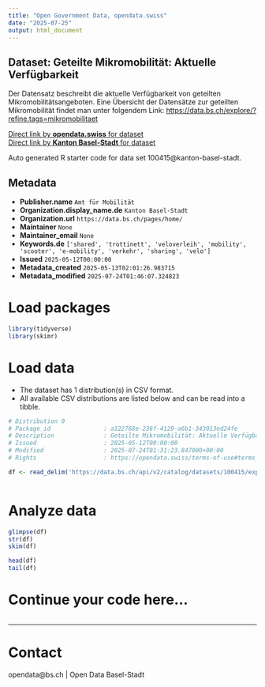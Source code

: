 ```yaml
---
title: "Open Government Data, opendata.swiss"
date: "2025-07-25"
output: html_document
---
```


## Dataset: Geteilte Mikromobilität: Aktuelle Verfügbarkeit

Der Datensatz beschreibt die aktuelle Verfügbarkeit von geteilten Mikromobilitätsangeboten.
Eine Übersicht der Datensätze zur geteilten Mikromobilität findet man unter folgendem Link: [https://data.bs.ch/explore/?refine.tags=mikromobilitaet](https://data.bs.ch/explore/?refine.tags=mikromobilitaet) 

[Direct link by **opendata.swiss** for dataset](https://opendata.swiss/de/dataset/geteilte-mikromobilitat-aktuelle-verfugbarkeit)<br>
[Direct link by **Kanton Basel-Stadt** for dataset](https://data.bs.ch/explore/dataset/100415/)

Auto generated R starter code for data set 100415@kanton-basel-stadt.

## Metadata

- **Publisher.name** `Amt für Mobilität`
- **Organization.display_name.de** `Kanton Basel-Stadt`
- **Organization.url** `https://data.bs.ch/pages/home/`
- **Maintainer** `None`
- **Maintainer_email** `None`
- **Keywords.de** `['shared', 'trottinett', 'veloverleih', 'mobility', 'scooter', 'e-mobility', 'verkehr', 'sharing', 'velo']`
- **Issued** `2025-05-12T00:00:00`
- **Metadata_created** `2025-05-13T02:01:26.983715`
- **Metadata_modified** `2025-07-24T01:46:07.324823`


# Load packages

```r

library(tidyverse)
library(skimr)

```

# Load data

-   The dataset has 1 distribution(s) in CSV format.
-   All available CSV distributions are listed below and can be read into a tibble.

```r

# Distribution 0
# Package_id               : a122768e-236f-4129-a6b1-343013ed24fe
# Description              : Geteilte Mikromobilität: Aktuelle Verfügbarkeit (csv)
# Issued                   : 2025-05-12T00:00:00
# Modified                 : 2025-07-24T01:31:23.847000+00:00
# Rights                   : https://opendata.swiss/terms-of-use#terms_by

df <- read_delim('https://data.bs.ch/api/v2/catalog/datasets/100415/exports/csv?use_labels=true')



```

# Analyze data

```r

glimpse(df)
str(df)
skim(df)

head(df)
tail(df)

```

# Continue your code here...

```r

```

------------------------------------------------------------------------

# Contact

opendata@bs.ch | Open Data Basel-Stadt
